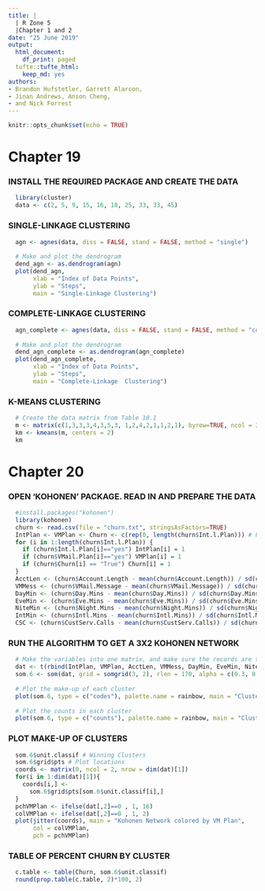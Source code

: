 ```yaml
---
title: |
  | R Zone 5
  |Chapter 1 and 2
date: "25 June 2019"
output:
  html_document:
    df_print: paged
  tufte::tufte_html:
    keep_md: yes
authors:
- Brandon Hufstetler, Garrett Alarcon,
- Jinan Andrews, Anson Cheng,
- and Nick Forrest
---
```


```r
knitr::opts_chunk$set(echo = TRUE)
```

# Chapter 19

### INSTALL THE REQUIRED PACKAGE AND CREATE THE DATA
```r
  library(cluster)
  data <- c(2, 5, 9, 15, 16, 18, 25, 33, 33, 45)
```

### SINGLE-LINKAGE CLUSTERING
```r
  agn <- agnes(data, diss = FALSE, stand = FALSE, method = "single")
  
  # Make and plot the dendrogram
  dend_agn <- as.dendrogram(agn)
  plot(dend_agn,
       xlab = "Index of Data Points",
       ylab = "Steps",
       main = "Single-Linkage Clustering")
```

### COMPLETE-LINKAGE CLUSTERING
```r
  agn_complete <- agnes(data, diss = FALSE, stand = FALSE, method = "complete")
  
  # Make and plot the dendrogram
  dend_agn_complete <- as.dendrogram(agn_complete)
  plot(dend_agn_complete,
       xlab = "Index of Data Points",
       ylab = "Steps",
       main = "Complete-Linkage  Clustering")
```  

### K-MEANS CLUSTERING
```r
  # Create the data matrix from Table 10.1
  m <- matrix(c(1,3,3,3,4,3,5,3, 1,2,4,2,1,1,2,1), byrow=TRUE, ncol = 2)
  km <- kmeans(m, centers = 2)
  km
```

# Chapter 20

### OPEN ‘KOHONEN’ PACKAGE. READ IN AND PREPARE THE DATA
```r
  #install.packages("kohonen")
  library(kohonen)
  churn <- read.csv(file = "churn.txt", stringsAsFactors=TRUE)
  IntPlan <- VMPlan <- Churn <- c(rep(0, length(churn$Int.l.Plan))) # Flag variables
  for (i in 1:length(churn$Int.l.Plan)) {
    if (churn$Int.l.Plan[i]=="yes") IntPlan[i] = 1
    if (churn$VMail.Plan[i]=="yes") VMPlan[i] = 1
    if (churn$Churn[i] == "True") Churn[i] = 1
  }
  AcctLen <- (churn$Account.Length - mean(churn$Account.Length)) / sd(churn$Account.Length)
  VMMess <- (churn$VMail.Message - mean(churn$VMail.Message)) / sd(churn$VMail.Message)
  DayMin <- (churn$Day.Mins - mean(churn$Day.Mins)) / sd(churn$Day.Mins)
  EveMin <- (churn$Eve.Mins - mean(churn$Eve.Mins)) / sd(churn$Eve.Mins)
  NiteMin <- (churn$Night.Mins - mean(churn$Night.Mins)) / sd(churn$Night.Mins)
  IntMin <- (churn$Intl.Mins - mean(churn$Intl.Mins)) / sd(churn$Intl.Mins)
  CSC <- (churn$CustServ.Calls - mean(churn$CustServ.Calls)) / sd(churn$CustServ.Calls)
```

### RUN THE ALGORITHM TO GET A 3X2 KOHONEN NETWORK
```r
  # Make the variables into one matrix, and make sure the records are the rows
  dat <- t(rbind(IntPlan, VMPlan, AcctLen, VMMess, DayMin, EveMin, NiteMin, IntMin, CSC))
  som.6 <- som(dat, grid = somgrid(3, 2), rlen = 170, alpha = c(0.3, 0.00), radius = 2)
  
  # Plot the make-up of each cluster
  plot(som.6, type = c("codes"), palette.name = rainbow, main = "Cluster Content")
  
  # Plot the counts in each cluster
  plot(som.6, type = c("counts"), palette.name = rainbow, main = "Cluster Counts")
```

### PLOT MAKE-UP OF CLUSTERS
```r
  som.6$unit.classif # Winning Clusters
  som.6$grid$pts # Plot locations
  coords <- matrix(0, ncol = 2, nrow = dim(dat)[1])
  for(i in 1:dim(dat)[1]){
    coords[i,] <-
      som.6$grid$pts[som.6$unit.classif[i],]
  }
  pchVMPlan <- ifelse(dat[,2]==0 , 1, 16)
  colVMPlan <- ifelse(dat[,2]==0 , 1, 2)
  plot(jitter(coords), main = "Kohonen Network colored by VM Plan",
       col = colVMPlan,
       pch = pchVMPlan)
```

### TABLE OF PERCENT CHURN BY CLUSTER
```r
  c.table <- table(Churn, som.6$unit.classif)
  round(prop.table(c.table, 2)*100, 2)
```
